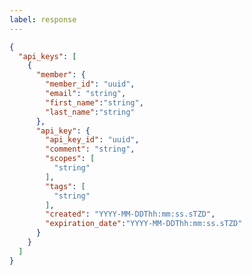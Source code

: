 ---
label: response
---

```json
{
  "api_keys": [
    {
      "member": {
        "member_id": "uuid",
        "email": "string",
        "first_name":"string",
        "last_name":"string"
      },
      "api_key": {
        "api_key_id": "uuid",
        "comment": "string",
        "scopes": [
          "string"
        ],
        "tags": [
          "string"
        ],
        "created": "YYYY-MM-DDThh:mm:ss.sTZD",
        "expiration_date":"YYYY-MM-DDThh:mm:ss.sTZD"
      }
    }
  ]
}
```
